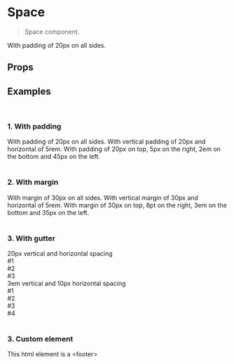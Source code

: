 
<Meta title="Space" />

# Space

<blockquote>Space component.</blockquote>

<Preview>
  <Story name="Usage">
    <Space padding={[20]}>With padding of 20px on all sides.</Space>
  </Story>
</Preview>

## Props

<Props of={Space} />

## Examples

<br />

### 1. With padding

<Preview>
  <div>
    <Space padding={[20]}>With padding of 20px on all sides.</Space>
    <Space padding={[20, '5rem']}>
      With vertical padding of 20px and horizontal of 5rem.
    </Space>
    <Space padding={[20, '5px', '2em', 45]}>
      With padding of 20px on top, 5px on the right, 2em on the bottom and 45px
      on the left.
    </Space>
  </div>
</Preview>

<br />

### 2. With margin

<Preview>
  <div>
    <Space margin={[30]}>With margin of 30px on all sides.</Space>
    <Space margin={[30, '5rem']}>
      With vertical margin of 30px and horizontal of 5rem.
    </Space>
    <Space margin={[30, '8pt', '3em', 35]}>
      With margin of 30px on top, 8pt on the right, 3em on the bottom and 35px
      on the left.
    </Space>
  </div>
</Preview>

<br />

### 3. With gutter

<Preview>
  <div>
    <div>20px vertical and horizontal spacing</div>
    <Space gutter={[20]} style={{display: 'flex'}}>
      <div>#1</div>
      <div>#2</div>
      <div>#3</div>
    </Space>
    <div>3em vertical and 10px horizontal spacing</div>
    <Space gutter={['3em', 10]} style={{display: 'flex'}}>
      <div>#1</div>
      <div>#2</div>
      <div>#3</div>
      <div>#4</div>
    </Space>
  </div>
</Preview>

<br />

### 3. Custom element

<Preview>
  <div>
    <Space as="footer" padding={[25, 10]}>
      This html element is a &lt;footer&gt;
    </Space>
  </div>
</Preview>
